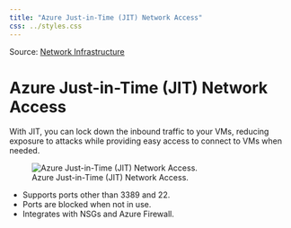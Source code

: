 ```yaml
---
title: "Azure Just-in-Time (JIT) Network Access"
css: ../styles.css
---
```


Source: [Network Infrastructure](https://microsoftlearning.github.io/AZ-305-DesigningMicrosoftAzureInfrastructureSolutions/Instructions/CaseStudy/09-Networkingoption2.html)

# Azure Just-in-Time (JIT) Network Access
With JIT, you can lock down the inbound traffic to your VMs, reducing exposure to attacks while providing easy access to connect to VMs when needed.

![Azure Just-in-Time (JIT) Network Access.](../images/azure-just-in-time-network-access.png)

- Supports ports other than 3389 and 22.
- Ports are blocked when not in use.
- Integrates with NSGs and Azure Firewall.
